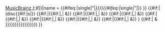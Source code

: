 [[MusicBrainz]]上的{{MusicBrainz meta|type = release|mbid = {{{mbid|{{{mbid1|}}}}}}|name = {{#ifeq:{{{type|album}}}|single|"|''}}{{{name|{{PAGENAME}}}}}{{#ifeq:{{{type|album}}}|single|"|''}}<!--close 1st meta -->}} {{#if:{{{mbid2|}}}|(disc{{#if:{{{mbid3|}}}|s|}} {{MusicBrainz meta|type = release|mbid = {{{mbid2|}}}|name = 2}}<!--
-->{{#if:{{{mbid3|}}}|{{#if:{{{mbid4|}}}|,|&nbsp;&}} {{MusicBrainz meta|type = release|mbid = {{{mbid3|}}}|name = 3}}<!--
-->{{#if:{{{mbid4|}}}|{{#if:{{{mbid5|}}}|,|&nbsp;&}} {{MusicBrainz meta|type = release|mbid = {{{mbid4|}}}|name = 4}}<!--
-->{{#if:{{{mbid5|}}}|{{#if:{{{mbid6|}}}|,|&nbsp;&}} {{MusicBrainz meta|type = release|mbid = {{{mbid5|}}}|name = 5}}<!--
-->{{#if:{{{mbid6|}}}|{{#if:{{{mbid7|}}}|,|&nbsp;&}} {{MusicBrainz meta|type = release|mbid = {{{mbid6|}}}|name = 6}}<!--
-->{{#if:{{{mbid7|}}}|{{#if:{{{mbid8|}}}|,|&nbsp;&}} {{MusicBrainz meta|type = release|mbid = {{{mbid7|}}}|name = 7}}<!--
-->{{#if:{{{mbid8|}}}|{{#if:{{{mbid9|}}}|,|&nbsp;&}} {{MusicBrainz meta|type = release|mbid = {{{mbid8|}}}|name = 8}}<!--
-->{{#if:{{{mbid9|}}}|{{#if:{{{mbid10|}}}|,|&nbsp;&}} {{MusicBrainz meta|type = release|mbid = {{{mbid9|}}}|name = 9}}}<!--
-->{{#if:{{{mbid10|}}}|&nbsp;& {{MusicBrainz meta|type = release|{{{mbid10|}}}|10}}}}}}}}}}}}}}}}}})<!-- closes outermost if for displaying the (disc(s)… -->}}<noinclude>
{{Documentation}}
</noinclude>